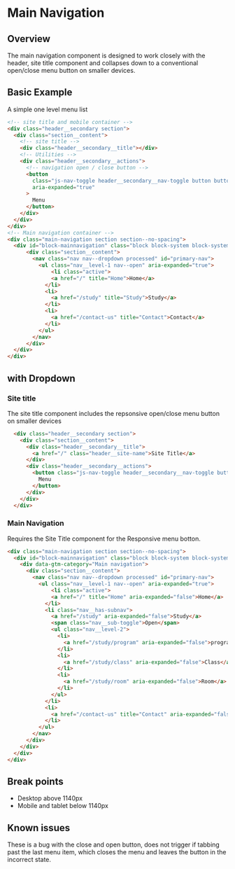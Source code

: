 
# Main Navigation

## Overview

The main navigation component is designed to work closely with the header, site title component and collapses down to a conventional open/close menu button on smaller devices. 

## Basic Example

A simple one level menu list

<Preview withToolbar>
  <Story height="350px" id="components-main-navigation--basic-navigation" />
</Preview>

```html
<!-- site title and mobile container -->  
<div class="header__secondary section">
  <div class="section__content">
    <!-- site title -->  
    <div class="header__secondary__title"></div>
    <!-- Utilities --> 
    <div class="header__secondary__actions">
      <!-- navigation open / close button --> 
      <button
        class="js-nav-toggle header__secondary__nav-toggle button button--tertiary button--icon-only icon--standard--close"
        aria-expanded="true"
      >
        Menu
      </button>
    </div>
  </div>
</div>
<!-- Main navigation container -->
<div class="main-navigation section section--no-spacing">
  <div id="block-mainnavigation" class="block block-system block-system-menu-blockmain">
      <div class="section__content">
        <nav class="nav nav--dropdown processed" id="primary-nav">
          <ul class="nav__level-1 nav--open" aria-expanded="true">
              <li class="active">
              <a href="/" title="Home">Home</a>
            </li>
            <li>
              <a href="/study" title="Study">Study</a>
            </li>
            <li>
              <a href="/contact-us" title="Contact">Contact</a>
            </li>
          </ul>
        </nav>
      </div>
  </div>
</div>
```

## with Dropdown

<Preview withToolbar>
  <Story height="350px" id="components-main-navigation--dropdown-navigation" />
</Preview>

### Site title

The site title component includes the repsonsive open/close menu button on smaller devices

```html
  <div class="header__secondary section">
    <div class="section__content">
      <div class="header__secondary__title">
        <a href="/" class="header__site-name">Site Title</a>
      </div>
      <div class="header__secondary__actions">
        <button class="js-nav-toggle header__secondary__nav-toggle button button--tertiary button--icon-only icon--standard--close" aria-expanded="true">
          Menu
        </button>
      </div>
    </div>
  </div>
```

### Main Navigation

Requires the Site Title component for the Responsive menu botton.

```html
<div class="main-navigation section section--no-spacing">
  <div id="block-mainnavigation" class="block block-system block-system-menu-blockmain">
    <div data-gtm-category="Main navigation">
      <div class="section__content">
        <nav class="nav nav--dropdown processed" id="primary-nav">
          <ul class="nav__level-1 nav--open" aria-expanded="true">
              <li class="active">
              <a href="/" title="Home" aria-expanded="false">Home</a>
            </li>
            <li class="nav__has-subnav">
              <a href="/study" aria-expanded="false">Study</a>
              <span class="nav__sub-toggle">Open</span>
              <ul class="nav__level-2">
                <li>
                  <a href="/study/program" aria-expanded="false">program</a>
                </li>
                <li>
                  <a href="/study/class" aria-expanded="false">Class</a>
                </li>
                <li>
                  <a href="/study/room" aria-expanded="false">Room</a>
                </li>
              </ul>
            </li>
            <li>
              <a href="/contact-us" title="Contact" aria-expanded="false">Contact</a>
            </li>
          </ul>
        </nav>
      </div>
    </div>
  </div>
</div>
```

## Break points

* Desktop above 1140px
* Mobile and tablet below 1140px 

## Known issues

These is a bug with the close and open button, does not trigger if tabbing past the last menu item, which closes the menu and leaves the button in the incorrect state. 